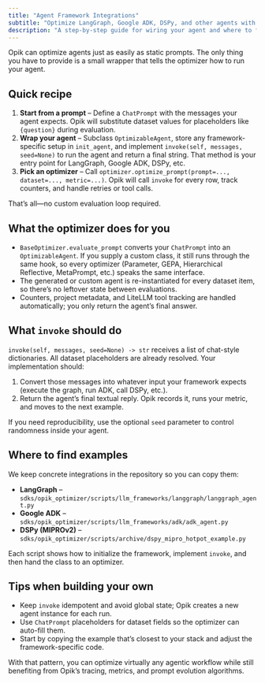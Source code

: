 ```yaml
---
title: "Agent Framework Integrations"
subtitle: "Optimize LangGraph, Google ADK, DSPy, and other agents with Opik"
description: "A step-by-step guide for wiring your agent and where to find code samples."
---
```


Opik can optimize agents just as easily as static prompts. The only thing you have to provide is a
small wrapper that tells the optimizer how to run your agent.

## Quick recipe

1. **Start from a prompt** – Define a `ChatPrompt` with the messages your agent expects. Opik will
   substitute dataset values for placeholders like `{question}` during evaluation.
2. **Wrap your agent** – Subclass `OptimizableAgent`, store any framework-specific setup in
   `init_agent`, and implement `invoke(self, messages, seed=None)` to run the agent and return a
   final string. That method is your entry point for LangGraph, Google ADK, DSPy, etc.
3. **Pick an optimizer** – Call `optimizer.optimize_prompt(prompt=..., dataset=..., metric=...)`.
   Opik will call `invoke` for every row, track counters, and handle retries or tool calls.

That’s all—no custom evaluation loop required.

## What the optimizer does for you

- `BaseOptimizer.evaluate_prompt` converts your `ChatPrompt` into an `OptimizableAgent`. If you
  supply a custom class, it still runs through the same hook, so every optimizer (Parameter, GEPA,
  Hierarchical Reflective, MetaPrompt, etc.) speaks the same interface.
- The generated or custom agent is re-instantiated for every dataset item, so there’s no leftover
  state between evaluations.
- Counters, project metadata, and LiteLLM tool tracking are handled automatically; you only return
  the agent’s final answer.

## What `invoke` should do

`invoke(self, messages, seed=None) -> str` receives a list of chat-style dictionaries. All dataset
placeholders are already resolved. Your implementation should:

1. Convert those messages into whatever input your framework expects (execute the graph, run ADK,
   call DSPy, etc.).
2. Return the agent’s final textual reply. Opik records it, runs your metric, and moves to the next
   example.

If you need reproducibility, use the optional `seed` parameter to control randomness inside your
agent.

## Where to find examples

We keep concrete integrations in the repository so you can copy them:

- **LangGraph** – `sdks/opik_optimizer/scripts/llm_frameworks/langgraph/langgraph_agent.py`
- **Google ADK** – `sdks/opik_optimizer/scripts/llm_frameworks/adk/adk_agent.py`
- **DSPy (MIPROv2)** – `sdks/opik_optimizer/scripts/archive/dspy_mipro_hotpot_example.py`

Each script shows how to initialize the framework, implement `invoke`, and then hand the class to an
optimizer.

## Tips when building your own

- Keep `invoke` idempotent and avoid global state; Opik creates a new agent instance for each run.
- Use `ChatPrompt` placeholders for dataset fields so the optimizer can auto-fill them.
- Start by copying the example that’s closest to your stack and adjust the framework-specific code.

With that pattern, you can optimize virtually any agentic workflow while still benefiting from
Opik’s tracing, metrics, and prompt evolution algorithms.
